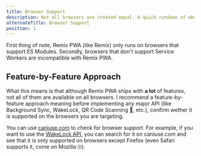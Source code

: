 ```yaml
---
title: Browser Support
description: Not all browsers are created equal. A quick rundown of what you should be on the lookout for when developing.
alternateTitle: Browser Support
position: 1
---
```






First thing of note, Remix PWA (like Remix) only runs on browsers that support ES Modules. Secondly, browsers that don't support Service Workers
are incompatible with Remix PWA.

## Feature-by-Feature Approach

What this means is that although Remix PWA ships with **a lot** of features, not all of them are available on all browsers. I recommend a
feature-by-feature approach meaning before implementing any major API (like Background Sync, WakeLock, QR Code Scanning 👀, etc.), confirm
wether it is supported on the browsers you are targeting. 

You can use [caniuse.com](https://caniuse.com) to check for browser support. For example, if you want to use the [WakeLock API](https://developer.mozilla.org/en-US/docs/Web/API/WakeLock), you can search for it on caniuse.com and see that it is only supported on browsers
except Firefox (even Safari supports it, come on Mozilla 🙄).
